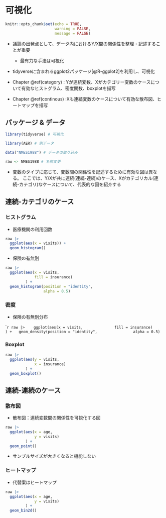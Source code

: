 # 可視化

```r
knitr::opts_chunk$set(echo = TRUE,
                      warning = FALSE,
                      message = FALSE)
```

- 議論の出発点として、データ内におけるY/X間の関係性を整理・記述することが重要

  - 最有力な手法は可視化

- tidyverseに含まれるggplot2パッケージ[@R-ggplot2]を利用し、可視化

- Chapter \@ref(category) : Yが連続変数、Xがカテゴリー変数のケースについて有効なヒストグラム、密度関数、boxplotを描写

- Chapter \@ref(continous) :Xも連続変数のケースについて有効な散布図、ヒートマップを描写

## パッケージ & データ

```r
library(tidyverse) # 可視化

library(AER) # 例データ

data("NMES1988") # データの取り込み

raw <- NMES1988 # 名前変更
```

- 変数のタイプに応じて、変数間の関係性を記述するために有効な図は異なる。
ここでは、Y/Xが共に連続(連続-連続)のケース、Xがカテゴリカル(連続-カテゴリ)なケースについて、代表的な図を紹介する


## 連続-カテゴリのケース {#category}

### ヒストグラム

- 医療機関の利用回数

```r
raw |> 
  ggplot(aes(x = visits)) +
  geom_histogram()
```

- 保険の有無別

```r
raw |> 
  ggplot(aes(x = visits,
             fill = insurance)
         ) +
  geom_histogram(position = "identity",
                 alpha = 0.5)
```

### 密度

- 保険の有無別分布

````r
raw |> 
  ggplot(aes(x = visits,
             fill = insurance)
         ) +
  geom_density(position = "identity",
               alpha = 0.5)
```

### Boxplot

```r
raw |> 
  ggplot(aes(y = visits,
             x = insurance)
         ) +
  geom_boxplot()
```

## 連続-連続のケース {#continous}

### 散布図

- 散布図：連続変数間の関係性を可視化する図

```r
raw |> 
  ggplot(aes(x = age,
             y = visits)
         ) +
  geom_point()
```

- サンプルサイズが大きくなると機能しない

### ヒートマップ

- 代替案はヒートマップ

```r
raw |> 
  ggplot(aes(x = age,
             y = visits)
         ) +
  geom_bin2d()
```
